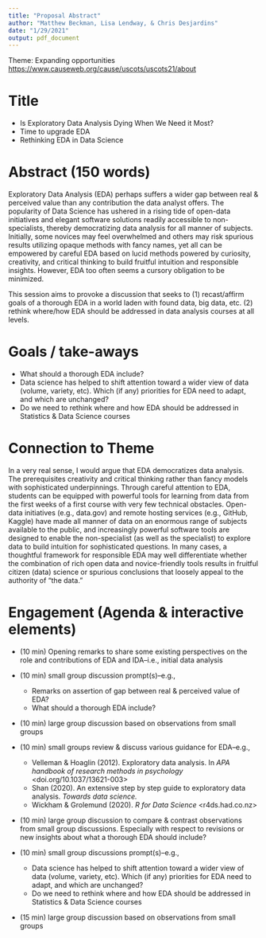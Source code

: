```yaml
---
title: "Proposal Abstract"
author: "Matthew Beckman, Lisa Lendway, & Chris Desjardins"
date: "1/29/2021"
output: pdf_document
---
```


Theme: Expanding opportunities <https://www.causeweb.org/cause/uscots/uscots21/about>

# Title

- Is Exploratory Data Analysis Dying When We Need it Most?  
- Time to upgrade EDA
- Rethinking EDA in Data Science


# Abstract (150 words)


Exploratory Data Analysis (EDA) perhaps suffers a wider gap between real & perceived value than any contribution the data analyst offers.  The popularity of Data Science has ushered in a rising tide of open-data initiatives and elegant software solutions readily accessible to non-specialists, thereby democratizing data analysis for all manner of subjects.  Initially, some novices may feel overwhelmed and others may risk spurious results utilizing opaque methods with fancy names, yet all can be empowered by careful EDA based on lucid methods powered by curiosity, creativity, and critical thinking to build fruitful intuition and responsible insights.  However, EDA too often seems a cursory obligation to be minimized.

This session aims to provoke a discussion that seeks to (1) recast/affirm goals of a thorough EDA in a world laden with found data, big data, etc. (2) rethink where/how EDA should be addressed in data analysis courses at all levels.




# Goals / take-aways

- What should a thorough EDA include?  
- Data science has helped to shift attention toward a wider view of data (volume, variety, etc).  Which (if any) priorities for EDA need to adapt, and which are unchanged?
- Do we need to rethink where and how EDA should be addressed in Statistics & Data Science courses


# Connection to Theme

In a very real sense, I would argue that EDA democratizes data analysis.  The prerequisites creativity and critical thinking rather than fancy models with sophisticated underpinnings.  Through careful attention to EDA, students can be equipped with powerful tools for learning from data from the first weeks of a first course with very few technical obstacles.  Open-data initiatives (e.g., data.gov) and remote hosting services (e.g., GitHub, Kaggle) have made all manner of data on an enormous range of subjects available to the public, and increasingly powerful software tools are designed to enable the non-specialist (as well as the specialist) to explore data to build intuition for sophisticated questions.  In many cases, a thoughtful framework for responsible EDA may well differentiate whether the combination of rich open data and novice-friendly tools results in fruitful citizen (data) science or spurious conclusions that loosely appeal to the authority of "the data."


# Engagement (Agenda & interactive elements)

- (10 min) Opening remarks to share some existing perspectives on the role and contributions of EDA and IDA--i.e., initial data analysis

- (10 min) small group discussion prompt(s)--e.g., 
    - Remarks on assertion of gap between real & perceived value of EDA?  
    - What should a thorough EDA include?  

- (10 min) large group discussion based on observations from small groups

- (10 min) small groups review & discuss various guidance for EDA--e.g., 
    - Velleman & Hoaglin (2012). Exploratory data analysis. In *APA handbook of research methods in psychology* <doi.org/10.1037/13621-003>
    - Shan (2020). An extensive step by step guide to exploratory data analysis.  *Towards data science.*
    - Wickham & Grolemund (2020). *R for Data Science* <r4ds.had.co.nz>

- (10 min) large group discussion to compare & contrast observations from small group discussions.  Especially with respect to revisions or new insights about what a thorough EDA should include?

- (10 min) small group discussions prompt(s)--e.g.,  
    - Data science has helped to shift attention toward a wider view of data (volume, variety, etc).  Which (if any) priorities for EDA need to adapt, and which are unchanged?
    - Do we need to rethink where and how EDA should be addressed in Statistics & Data Science courses

- (15 min) large group discussion based on observations from small groups



